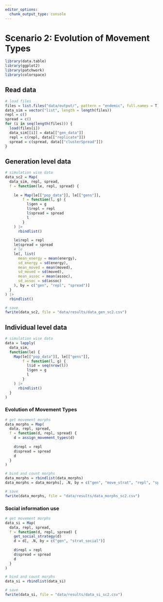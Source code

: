 ```yaml
---
editor_options: 
  chunk_output_type: console
---
```


# Scenario 2: Evolution of Movement Types

```r
library(data.table)
library(ggplot2)
library(patchwork)
library(colorspace)
```

## Read data

```r
# load files
files = list.files("data/output/", pattern = "endemic", full.names = T)
data_sim = vector("list", length = length(files))
repl = c()
spread = c()
for (i in seq(length(files))) {
  load(files[i])
  data_sim[[i]] = data[["gen_data"]]
  repl = c(repl, data[["replicate"]])
  spread = c(spread, data[["clusterSpread"]])
}
```

## Generation level data

```r
# simulation wise data
data_sc2 = Map(
  data_sim, repl, spread,
  f = function(le, repl, spread) {
    
    le = Map(le[["pop_data"]], le[["gens"]],
        f = function(l, g) {
          l$gen = g
          l$repl = repl
          l$spread = spread
          l
        }
    ) |>
      rbindlist()
    
    le$repl = repl
    le$spread = spread
    # le
    le[, list(
      mean_energy = mean(energy),
      sd_energy = sd(energy),
      mean_moved = mean(moved),
      sd_moved = sd(moved),
      mean_assoc = mean(assoc),
      sd_assoc = sd(assoc)
    ), by = c("gen", "repl", "spread")]
  }
) |>
  rbindlist()

# save
fwrite(data_sc2, file = "data/results/data_gen_sc2.csv")
```

## Individual level data

```r
# simulation wise data
data = lapply(
  data_sim,
  function(le) {
    Map(le[["pop_data"]], le[["gens"]],
        f = function(l, g) {
          l$id = seq(nrow(l))
          l$gen = g
          l
        }
    ) |>
      rbindlist()
  }
)
```

### Evolution of Movement Types

```r
# get movement morphs
data_morphs = Map(
  data, repl, spread,
  f = function(d, repl, spread) {
    d = assign_movement_types(d)
    
    d$repl = repl
    d$spread = spread
    d
  }
)

# bind and count morphs
data_morphs = rbindlist(data_morphs)
data_morphs = data_morphs[, .N, by = c("gen", "move_strat", "repl", "spread")]

# save
fwrite(data_morphs, file = "data/results/data_morphs_sc2.csv")
```

### Social information use

```r
# get movement morphs
data_si = Map(
  data, repl, spread,
  f = function(d, repl, spread) {
    get_social_strategy(d)
    d = d[, .N, by = c("gen", "strat_social")]
    
    d$repl = repl
    d$spread = spread
    d
  }
)

# bind and count morphs
data_si = rbindlist(data_si)

# save
fwrite(data_si, file = "data/results/data_si_sc2.csv")
```

